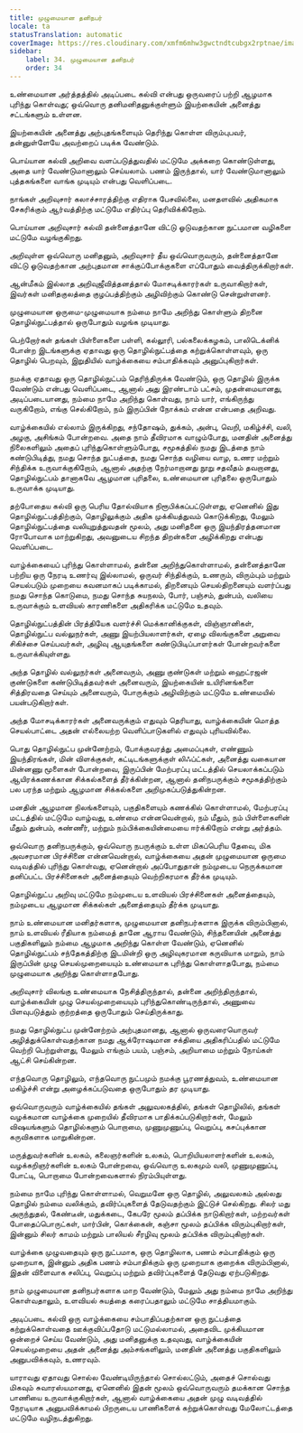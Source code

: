```yaml
---
title: முழுமையான தனிநபர்
locale: ta
statusTranslation: automatic
coverImage: https://res.cloudinary.com/xmfm6mhw3gwctndtcubgx2rptnae/image/upload/v1740337243/small_cover_educacion_fundamental_a051170f1c.webp
sidebar:
    label: 34. முழுமையான தனிநபர்
    order: 34
---
```

உண்மையான அர்த்தத்தில் அடிப்படை கல்வி என்பது ஒருவரைப் பற்றி ஆழமாக புரிந்து கொள்வது; ஒவ்வொரு தனிமனிதனுக்குள்ளும் இயற்கையின் அனைத்து சட்டங்களும் உள்ளன.

இயற்கையின் அனைத்து அற்புதங்களையும் தெரிந்து கொள்ள விரும்புபவர், தன்னுள்ளேயே அவற்றைப் படிக்க வேண்டும்.

பொய்யான கல்வி அறிவை வளப்படுத்துவதில் மட்டுமே அக்கறை கொண்டுள்ளது, அதை யார் வேண்டுமானாலும் செய்யலாம். பணம் இருந்தால், யார் வேண்டுமானாலும் புத்தகங்களை வாங்க முடியும் என்பது வெளிப்படை.

நாங்கள் அறிவுசார் கலாச்சாரத்திற்கு எதிராக பேசவில்லை, மனதளவில் அதிகமாக சேகரிக்கும் ஆர்வத்திற்கு மட்டுமே எதிர்ப்பு தெரிவிக்கிறோம்.

பொய்யான அறிவுசார் கல்வி தன்னைத்தானே விட்டு ஓடுவதற்கான நுட்பமான வழிகளை மட்டுமே வழங்குகிறது.

அறிவுள்ள ஒவ்வொரு மனிதனும், அறிவுசார் தீய ஒவ்வொருவரும், தன்னைத்தானே விட்டு ஓடுவதற்கான அற்புதமான சாக்குப்போக்குகளை எப்போதும் வைத்திருக்கிறார்கள்.

ஆன்மீகம் இல்லாத அறிவுஜீவித்தனத்தால் மோசடிக்காரர்கள் உருவாகிறார்கள், இவர்கள் மனிதகுலத்தை குழப்பத்திற்கும் அழிவிற்கும் கொண்டு சென்றுள்ளனர்.

முழுமையான ஒருமை-முழுமையாக நம்மை நாமே அறிந்து கொள்ளும் திறனை தொழில்நுட்பத்தால் ஒருபோதும் வழங்க முடியாது.

பெற்றோர்கள் தங்கள் பிள்ளைகளை பள்ளி, கல்லூரி, பல்கலைக்கழகம், பாலிடெக்னிக் போன்ற இடங்களுக்கு ஏதாவது ஒரு தொழில்நுட்பத்தை கற்றுக்கொள்ளவும், ஒரு தொழில் பெறவும், இறுதியில் வாழ்க்கையை சம்பாதிக்கவும் அனுப்புகிறார்கள்.

நமக்கு ஏதாவது ஒரு தொழில்நுட்பம் தெரிந்திருக்க வேண்டும், ஒரு தொழில் இருக்க வேண்டும் என்பது வெளிப்படை, ஆனால் அது இரண்டாம் பட்சம், முதன்மையானது, அடிப்படையானது, நம்மை நாமே அறிந்து கொள்வது, நாம் யார், எங்கிருந்து வருகிறோம், எங்கு செல்கிறோம், நம் இருப்பின் நோக்கம் என்ன என்பதை அறிவது.

வாழ்க்கையில் எல்லாம் இருக்கிறது, சந்தோஷம், துக்கம், அன்பு, வெறி, மகிழ்ச்சி, வலி, அழகு, அசிங்கம் போன்றவை. அதை நாம் தீவிரமாக வாழும்போது, மனதின் அனைத்து நிலைகளிலும் அதைப் புரிந்துகொள்ளும்போது, சமூகத்தில் நமது இடத்தை நாம் கண்டுபிடித்து, நமது சொந்த நுட்பத்தை, நமது சொந்த வழியை வாழ, உணர மற்றும் சிந்திக்க உருவாக்குகிறோம், ஆனால் அதற்கு நேர்மாறானது நூறு சதவீதம் தவறானது, தொழில்நுட்பம் தானாகவே ஆழமான புரிதலை, உண்மையான புரிதலை ஒருபோதும் உருவாக்க முடியாது.

தற்போதைய கல்வி ஒரு பெரிய தோல்வியாக நிரூபிக்கப்பட்டுள்ளது, ஏனெனில் இது தொழில்நுட்பத்திற்கும், தொழிலுக்கும் அதிக முக்கியத்துவம் கொடுக்கிறது, மேலும் தொழில்நுட்பத்தை வலியுறுத்துவதன் மூலம், அது மனிதனை ஒரு இயந்திரத்தனமான ரோபோவாக மாற்றுகிறது, அவனுடைய சிறந்த திறன்களை அழிக்கிறது என்பது வெளிப்படை.

வாழ்க்கையைப் புரிந்து கொள்ளாமல், தன்னை அறிந்துகொள்ளாமல், தன்னைத்தானே பற்றிய ஒரு நேரடி உணர்வு இல்லாமல், ஒருவர் சிந்திக்கும், உணரும், விரும்பும் மற்றும் செயல்படும் முறையை கவனமாகப் படிக்காமல், திறனையும் செயல்திறனையும் வளர்ப்பது நமது சொந்த கொடுமை, நமது சொந்த சுயநலம், போர், பஞ்சம், துன்பம், வலியை உருவாக்கும் உளவியல் காரணிகளை அதிகரிக்க மட்டுமே உதவும்.

தொழில்நுட்பத்தின் பிரத்தியேக வளர்ச்சி மெக்கானிக்குகள், விஞ்ஞானிகள், தொழில்நுட்ப வல்லுநர்கள், அணு இயற்பியலாளர்கள், ஏழை விலங்குகளை அறுவை சிகிச்சை செய்பவர்கள், அழிவு ஆயுதங்களை கண்டுபிடிப்பாளர்கள் போன்றவர்களை உருவாக்கியுள்ளது.

அந்த தொழில் வல்லுநர்கள் அனைவரும், அணு குண்டுகள் மற்றும் ஹைட்ரஜன் குண்டுகளை கண்டுபிடித்தவர்கள் அனைவரும், இயற்கையின் உயிரினங்களை சித்திரவதை செய்யும் அனைவரும், போருக்கும் அழிவிற்கும் மட்டுமே உண்மையில் பயன்படுகிறார்கள்.

அந்த மோசடிக்காரர்கள் அனைவருக்கும் எதுவும் தெரியாது, வாழ்க்கையின் மொத்த செயல்பாட்டை அதன் எல்லையற்ற வெளிப்பாடுகளில் எதுவும் புரியவில்லை.

பொது தொழில்நுட்ப முன்னேற்றம், போக்குவரத்து அமைப்புகள், எண்ணும் இயந்திரங்கள், மின் விளக்குகள், கட்டிடங்களுக்குள் லிஃப்ட்கள், அனைத்து வகையான மின்னணு மூளைகள் போன்றவை, இருப்பின் மேற்பரப்பு மட்டத்தில் செயலாக்கப்படும் ஆயிரக்கணக்கான சிக்கல்களைத் தீர்க்கின்றன, ஆனால் தனிநபருக்கும் சமூகத்திற்கும் பல பரந்த மற்றும் ஆழமான சிக்கல்களை அறிமுகப்படுத்துகின்றன.

மனதின் ஆழமான நிலங்களையும், பகுதிகளையும் கணக்கில் கொள்ளாமல், மேற்பரப்பு மட்டத்தில் மட்டுமே வாழ்வது, உண்மை என்னவென்றால், நம் மீதும், நம் பிள்ளைகளின் மீதும் துன்பம், கண்ணீர், மற்றும் நம்பிக்கையின்மையை ஈர்க்கிறோம் என்று அர்த்தம்.

ஒவ்வொரு தனிநபருக்கும், ஒவ்வொரு நபருக்கும் உள்ள மிகப்பெரிய தேவை, மிக அவசரமான பிரச்சினை என்னவென்றால், வாழ்க்கையை அதன் முழுமையான ஒருமை வடிவத்தில் புரிந்து கொள்வது, ஏனென்றால் அப்போதுதான் நம்முடைய நெருக்கமான தனிப்பட்ட பிரச்சினைகள் அனைத்தையும் வெற்றிகரமாக தீர்க்க முடியும்.

தொழில்நுட்ப அறிவு மட்டுமே நம்முடைய உளவியல் பிரச்சினைகள் அனைத்தையும், நம்முடைய ஆழமான சிக்கல்கள் அனைத்தையும் தீர்க்க முடியாது.

நாம் உண்மையான மனிதர்களாக, முழுமையான தனிநபர்களாக இருக்க விரும்பினால், நாம் உளவியல் ரீதியாக நம்மைத் தானே ஆராய வேண்டும், சிந்தனையின் அனைத்து பகுதிகளிலும் நம்மை ஆழமாக அறிந்து கொள்ள வேண்டும், ஏனெனில் தொழில்நுட்பம் சந்தேகத்திற்கு இடமின்றி ஒரு அழிவுகரமான கருவியாக மாறும், நாம் இருப்பின் முழு செயல்முறையையும் உண்மையாக புரிந்து கொள்ளாதபோது, நம்மை முழுமையாக அறிந்து கொள்ளாதபோது.

அறிவுசார் விலங்கு உண்மையாக நேசித்திருந்தால், தன்னை அறிந்திருந்தால், வாழ்க்கையின் முழு செயல்முறையையும் புரிந்துகொண்டிருந்தால், அணுவை பிளவுபடுத்தும் குற்றத்தை ஒருபோதும் செய்திருக்காது.

நமது தொழில்நுட்ப முன்னேற்றம் அற்புதமானது, ஆனால் ஒருவரையொருவர் அழித்துக்கொள்வதற்கான நமது ஆக்ரோஷமான சக்தியை அதிகரிப்பதில் மட்டுமே வெற்றி பெற்றுள்ளது, மேலும் எங்கும் பயம், பஞ்சம், அறியாமை மற்றும் நோய்கள் ஆட்சி செய்கின்றன.

எந்தவொரு தொழிலும், எந்தவொரு நுட்பமும் நமக்கு பூரணத்துவம், உண்மையான மகிழ்ச்சி என்று அழைக்கப்படுவதை ஒருபோதும் தர முடியாது.

ஒவ்வொருவரும் வாழ்க்கையில் தங்கள் அலுவலகத்தில், தங்கள் தொழிலில், தங்கள் வழக்கமான வாழ்க்கை முறையில் தீவிரமாக பாதிக்கப்படுகிறார்கள், மேலும் விஷயங்களும் தொழில்களும் பொறாமை, முணுமுணுப்பு, வெறுப்பு, கசப்புக்கான கருவிகளாக மாறுகின்றன.

மருத்துவர்களின் உலகம், கலைஞர்களின் உலகம், பொறியியலாளர்களின் உலகம், வழக்கறிஞர்களின் உலகம் போன்றவை, ஒவ்வொரு உலகமும் வலி, முணுமுணுப்பு, போட்டி, பொறாமை போன்றவைகளால் நிரம்பியுள்ளது.

நம்மை நாமே புரிந்து கொள்ளாமல், வெறுமனே ஒரு தொழில், அலுவலகம் அல்லது தொழில் நம்மை வலிக்கும், தவிர்ப்புகளைத் தேடுவதற்கும் இட்டுச் செல்கிறது. சிலர் மது அருந்துதல், கேண்டீன், மதுக்கடை, கேபரே மூலம் தப்பிக்க நாடுகிறார்கள், மற்றவர்கள் போதைப்பொருட்கள், மார்பின், கொக்கைன், கஞ்சா மூலம் தப்பிக்க விரும்புகிறார்கள், இன்னும் சிலர் காமம் மற்றும் பாலியல் சீரழிவு மூலம் தப்பிக்க விரும்புகிறார்கள்.

வாழ்க்கை முழுவதையும் ஒரு நுட்பமாக, ஒரு தொழிலாக, பணம் சம்பாதிக்கும் ஒரு முறையாக, இன்னும் அதிக பணம் சம்பாதிக்கும் ஒரு முறையாக குறைக்க விரும்பினால், இதன் விளைவாக சலிப்பு, வெறுப்பு மற்றும் தவிர்ப்புகளைத் தேடுவது ஏற்படுகிறது.

நாம் முழுமையான தனிநபர்களாக மாற வேண்டும், மேலும் அது நம்மை நாமே அறிந்து கொள்வதாலும், உளவியல் சுயத்தை கரைப்பதாலும் மட்டுமே சாத்தியமாகும்.

அடிப்படை கல்வி ஒரு வாழ்க்கையை சம்பாதிப்பதற்கான ஒரு நுட்பத்தை கற்றுக்கொள்வதை ஊக்குவிப்பதோடு மட்டுமல்லாமல், அதைவிட முக்கியமான ஒன்றைச் செய்ய வேண்டும், அது மனிதனுக்கு உதவுவது, வாழ்க்கையின் செயல்முறையை அதன் அனைத்து அம்சங்களிலும், மனதின் அனைத்து பகுதிகளிலும் அனுபவிக்கவும், உணரவும்.

யாராவது ஏதாவது சொல்ல வேண்டியிருந்தால் சொல்லட்டும், அதைச் சொல்வது மிகவும் சுவாரஸ்யமானது, ஏனெனில் இதன் மூலம் ஒவ்வொருவரும் தமக்கான சொந்த பாணியை உருவாக்குகிறார்கள், ஆனால் வாழ்க்கையை அதன் முழு வடிவத்தில் நேரடியாக அனுபவிக்காமல் பிறருடைய பாணிகளைக் கற்றுக்கொள்வது மேலோட்டத்தை மட்டுமே வழிநடத்துகிறது.

